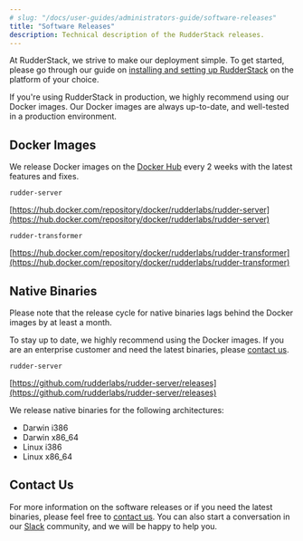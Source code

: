 ```yaml
---
# slug: "/docs/user-guides/administrators-guide/software-releases"
title: "Software Releases"
description: Technical description of the RudderStack releases.
---
```


At RudderStack, we strive to make our deployment simple. To get started, please go through our guide on [installing and setting up RudderStack](https://rudderstack.com/docs/rudderstack-open-source/installing-and-setting-up-rudderstack/) on the platform of your choice.

<div class="successBlock">

  If you're using RudderStack in production, we highly recommend using our
  Docker images. Our Docker images are always up-to-date, and well-tested in a
  production environment.
</div>

## Docker Images

We release Docker images on the [Docker Hub](https://hub.docker.com/) every 2 weeks with the latest features and fixes.

`rudder-server`

[https://hub.docker.com/repository/docker/rudderlabs/rudder-server](https://hub.docker.com/repository/docker/rudderlabs/rudder-server)

`rudder-transformer`

[https://hub.docker.com/repository/docker/rudderlabs/rudder-transformer](https://hub.docker.com/repository/docker/rudderlabs/rudder-transformer)

## Native Binaries

Please note that the release cycle for native binaries lags behind the Docker images by at least a month.

To stay up to date, we highly recommend using the Docker images. If you are an enterprise customer and need the latest binaries, please [contact us](https://rudderstack.com/contact/).

`rudder-server`

[https://github.com/rudderlabs/rudder-server/releases](https://github.com/rudderlabs/rudder-server/releases)

We release native binaries for the following architectures:

- Darwin i386
- Darwin x86_64
- Linux i386
- Linux x86_64

## Contact Us

For more information on the software releases or if you need the latest binaries, please feel free to [contact us](mailto:%20docs@rudderstack.com). You can also start a conversation in our [Slack](https://rudderstack.com/join-rudderstack-slack-community) community, and we will be happy to help you.
